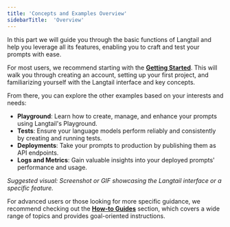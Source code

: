 ```yaml
---
title: 'Concepts and Examples Overview'
sidebarTitle:  'Overview'
---
```

In this part we will guide you through the basic functions of Langtail and help you leverage all its features, enabling you to craft and test your prompts with ease.

For most users, we recommend starting with the [**Getting Started**](https://langtail.com/docs/tutorials/getting-started). This will walk you through creating an account, setting up your first project, and familiarizing yourself with the Langtail interface and key concepts.

From there, you can explore the other examples based on your interests and needs:

- **Playground**: Learn how to create, manage, and enhance your prompts using Langtail's Playground.
- **Tests**: Ensure your language models perform reliably and consistently by creating and running tests.
- **Deployments**: Take your prompts to production by publishing them as API endpoints.
- **Logs and Metrics**: Gain valuable insights into your deployed prompts' performance and usage.

*Suggested visual: Screenshot or GIF showcasing the Langtail interface or a specific feature.*

For advanced users or those looking for more specific guidance, we recommend checking out the [**How-to Guides**](https://langtail.com/docs/how-to-guides/overview) section, which covers a wide range of topics and provides goal-oriented instructions.